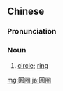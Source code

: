 ==Chinese==
{{zh-forms|s=圆圈}}

===Pronunciation===
{{zh-pron
|m=yuánquān
|c=jyun4 hyun1
|mn=qz,xm,zz:îⁿ-khoân/tw:îⁿ-khian
|cat=n
}}

===Noun===
{{zh-noun}}

# [[circle]]; [[ring]]

[[mg:圓圈]]
[[ja:圓圈]]